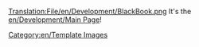 [[Translation:File/en/Development/BlackBook.png]]
It's the [[en/Development/Main Page]]!

[[Category:en/Template Images]]
